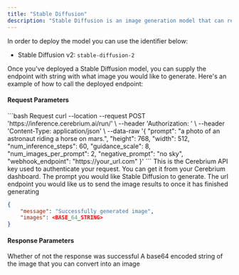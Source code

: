 ```yaml
---
title: "Stable Diffusion"
description: "Stable Diffusion is an image generation model that can receive either text or image input and output network-generated images"
---
```


In order to deploy the model you can use the identifier below:

- Stable Diffusion v2: `stable-diffusion-2`

Once you've deployed a Stable Diffusion model, you can supply the endpoint with string with what image you would like to generate. Here's an example of how to call the deployed endpoint:

#### Request Parameters

<RequestExample>
```bash Request
  curl --location --request POST 'https://inference.cerebrium.ai/run/<YOUR_ENDPOINT>' \
      --header 'Authorization: <API_KEY>' \
      --header 'Content-Type: application/json' \
      --data-raw '{
        "prompt": "a photo of an astronaut riding a horse on mars.",
        "height": 768,
        "width": 512,
        "num_inference_steps": 60,
        "guidance_scale": 8,
        "num_images_per_prompt": 2,
        "negative_prompt": "no sky",
        "webhook_endpoint": "https://your_url.com"
        }'
```
</RequestExample>

<ParamField header="Authorization" type="string" required>
  This is the Cerebrium API key used to authenticate your request. You can get it from your Cerebrium dashboard.
</ParamField>
<ParamField body="prompt" type="string" required>
   The prompt you would like Stable Diffusion to generate.
</ParamField>
<ParamField body="webhook_endpoint" type="string" optional>
   The url endpoint you would like us to send the image results to once it has finished generating
</ParamField>

<ResponseExample>

```json Response
{
    "message": "Successfully generated image",
    "images": <BASE_64_STRING>
}
```
</ResponseExample>

#### Response Parameters

<ResponseField name="message" type="string" required>
  Whether of not the response was successful
</ResponseField>
<ResponseField name="images" type="string" required>
  A base64 encoded string of the image that you can convert into an image
</ResponseField>
